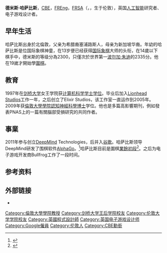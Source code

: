 {{noteTA|G1=IT}}
{{Infobox scientist
| name              = 德米斯·哈萨比斯
| image             =
| birth_date        = {{birth date and age|1976|7|27|df=y}}
| birth_place       = [[倫敦|倫敦]], 英國
| death_date        =
| resting_place_coordinates =
| nationality       = [[英國|英國]]
| fields            = {{Plainlist|
* [[机器学习|机器学习]]
*[[神经科学|神经科学]]}}
| workplaces        = 
[[Google_DeepMind|Google DeepMind]]<br>
[[牛蛙制作|牛蛙制作]]<br>
[[Lionhead_Studios|Lionhead Studios]]<br>
[[倫敦大學學院|倫敦大學學院]]<br>
[[劍橋大學|劍橋大學]]電腦實驗室
| alma_mater        = [[劍橋大學|劍橋大學]] (BA)<br>
[[倫敦大學學院|倫敦大學學院]] (PhD)
}}

'''德米斯·哈萨比斯'''，[[英帝國司令勳章|CBE]]，[[皇家工程科學院|FREng]]，[[皇家文藝學會院士|FRSA]]（{{lang-en|Demis Hassabis}}，{{bd|1976年|7月27日|||Hassabis, Demis}}，生于伦敦），英国[[人工智能|人工智能]]研究者、电子游戏设计者。

==早年生活==
哈萨比斯出身於北倫敦，父亲为希腊裔塞浦路斯人，母亲为新加坡华裔。年幼的哈萨比斯是位国际象棋神童，在13岁便已经获得[[国际象棋|国际象棋]]大师的头衔，在14歲以下棋手中，德米斯的等级分為2300，只僅次於世界第一[[波尔加·朱迪|波尔加·朱迪]]的2335分。他在19嵗才開始學[[圍棋|圍棋]]。

==教育==
1997年在[[剑桥大学|剑桥大学]]女王学院获[[计算机科学|计算机科学]][[学士|学士]][[学位|学位]]。毕业后加入[[Lionhead_Studios|Lionhead Studios]]工作一年，之后创立了Elixir Studios，该工作室一直运作到2005年。2009年获[[倫敦大學學院|倫敦大學學院]][[認知神經科學|認知神經科學]][[博士|博士]]学位。他也是多篇高影響期刊，例如發表PNAS上的一篇有關腦部受損研究的共同作者。

==事業==
2011年参与创立[[DeepMind|DeepMind]] Technologies，后并入[[谷歌|谷歌]]。哈萨比斯领导DeepMind研发了围棋软件[[AlphaGo|AlphaGo]]。<ref name="15 facts">{{cite web|url=http://www.theguardian.com/technology/shortcuts/2014/jan/28/demis-hassabis-15-facts-deepmind-technologies-founder-google|title=Demis Hassabis: 15 facts about the DeepMind Technologies founder|author=Samuel Gibbs|work=[[衛報|衛報]]|accessdate=31 July 2015|archive-date=2016-02-23|archive-url=https://web.archive.org/web/20160223051427/http://www.theguardian.com/technology/shortcuts/2014/jan/28/demis-hassabis-15-facts-deepmind-technologies-founder-google|dead-url=no}}</ref>哈萨比斯目前是圍棋[[圍棋段位制|業餘初段]]<ref>{{cite web|url=http://sports.163.com/16/0308/18/BHLG664200051CAQ.html|title=AlphaGo之父自曝下围棋20年 坚信可战胜李世石|accessdate=13 March 2016|archive-date=2019-08-12|archive-url=https://web.archive.org/web/20190812012527/http://sports.163.com/16/0308/18/BHLG664200051CAQ.html|dead-url=no}}</ref>。之后为电子游戏开发商Bullfrog工作了一段时间。

== 参考资料 ==
{{Reflist}}

== 外部链接 ==
* {{Twitter|demishassabis}}

{{DEFAULTSORT:Hassabis, Demis}}
[[Category:倫敦大學學院教授|Category:倫敦大學學院教授]]
[[Category:剑桥大学王后学院校友|Category:剑桥大学王后学院校友]]
[[Category:伦敦大学学院校友|Category:伦敦大学学院校友]]
[[Category:英國程式設計師|Category:英國程式設計師]]
[[Category:英国电子游戏设计师|Category:英国电子游戏设计师]]
[[Category:Google僱員|Category:Google僱員]]
[[Category:伦敦人|Category:伦敦人]]
[[Category:CBE勳銜|Category:CBE勳銜]]